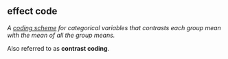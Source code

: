 ## effect code

<dfn>A [coding scheme](c.html#coding-scheme) for categorical variables that contrasts each group mean with the mean of all the group means.</dfn>

Also referred to as **contrast coding**.

